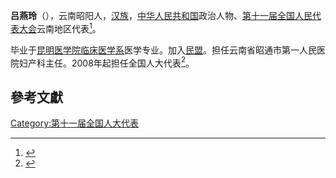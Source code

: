 '''吕燕玲'''（{{bd|1965年||}}），云南昭阳人，[[汉族|汉族]]，[[中华人民共和国|中华人民共和国]]政治人物、[[第十一届全国人民代表大会|第十一届全国人民代表大会]]云南地区代表<ref>{{cite web|author=新华网|title=第十一届全国人大代表|url=http://news.xinhuanet.com/ziliao/2008-03/03/content_7708230.htm?node=36628|publisher=新华网|accessdate=2014-01-07|archive-date=2014-01-10|archive-url=https://web.archive.org/web/20140110211415/http://news.xinhuanet.com/ziliao/2008-03/03/content_7708230.htm?node=36628|dead-url=no}}</ref>。

毕业于[[昆明医学院临床医学系|昆明医学院临床医学系]]医学专业。加入[[民盟|民盟]]。担任云南省昭通市第一人民医院妇产科主任。2008年起担任全国人大代表<ref>{{cite news|title=全国人大代表信息-吕燕玲|url=http://210.82.31.1:8084/delegate/viewDelegate.action?dbid=112356|accessdate=2013-04-05|newspaper=全国人大网|archive-url=https://web.archive.org/web/20140523230625/http://www.npc.gov.cn/delegate/viewDelegate.action?dbid=112356|archive-date=2014-05-23|dead-url=yes}}</ref>。

==參考文獻==
{{reflist}}
[[Category:第十一届全国人大代表|Category:第十一届全国人大代表]]